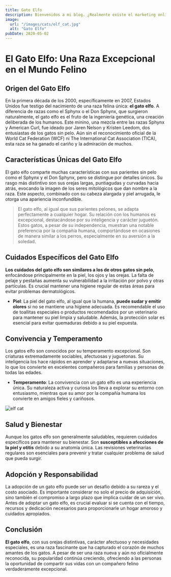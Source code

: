```yaml
---
title: Gato Elfo
description: Bienvenidos a mi blog. ¿Realmente existe el marketing online para fotógrafos? ¡Sí! Y vamos a intentar hacer crecer nuestro negocio.
image: 
  url: "/images/cats/elf_cat.jpg"
  alt: "Gato Elfo"
pubDate: 2020-05-02
---
```

# El Gato Elfo: Una Raza Excepcional en el Mundo Felino

## Origen del Gato Elfo
En la primera década de los 2000, específicamente en 2007, Estados Unidos fue testigo del nacimiento de una raza felina única: **el gato elfo**. A diferencia de razas como el Sphynx o el Don Sphynx, que surgieron naturalmente, el gato elfo es el fruto de la ingeniería genética, una creación deliberada de los humanos. Este minino, una mezcla entre las razas Sphynx y American Curl, fue ideado por Jaren Nelson y Kristen Leedom, dos entusiastas de los gatos sin pelo. Aún sin el reconocimiento oficial de la World Cat Federation (WCF) ni The International Cat Association (TICA), esta raza se ha ganado el cariño y la admiración de muchos.

## Características Únicas del Gato Elfo
El gato elfo comparte muchas características con sus parientes sin pelo como el Sphynx y el Don Sphynx, pero se distingue por detalles únicos. Su rasgo más distintivo son sus orejas largas, puntiagudas y curvadas hacia atrás, evocando la imagen de los seres mitológicos que dan nombre a la raza. Este aspecto, combinado con su cabeza alargada y piel arrugada, le otorga una apariencia inconfundible.

> El gato elfo, al igual que sus parientes pelones, se adapta perfectamente a cualquier hogar. Su relación con los humanos es excepcional, destacándose por su inteligencia y carácter juguetón. Estos gatos, a pesar de su independencia, muestran una notable preferencia por la compañía humana, comportándose en ocasiones de manera similar a los perros, especialmente en su aversión a la soledad.

## Cuidados Específicos del Gato Elfo
**Los cuidados del gato elfo son similares a los de otros gatos sin pelo**, enfocándose principalmente en la piel, los ojos y las orejas. La falta de pelaje y pestañas aumenta su vulnerabilidad a la irritación por polvo y otras partículas. Es crucial mantener una higiene regular de estas áreas para evitar problemas dermatológicos.

- **Piel**: La piel del gato elfo, al igual que la humana, **puede sudar y emitir olores** si no se mantiene una higiene adecuada. Es recomendable el uso de toallitas especiales o productos recomendados por un veterinario para mantener su piel limpia y saludable. Además, la protección solar es esencial para evitar quemaduras debido a su piel expuesta.

## Convivencia y Temperamento
Los gatos elfo son conocidos por su temperamento excepcional. Son criaturas extremadamente sociables, afectuosas y juguetonas. Su inteligencia los hace rápidos en aprender y adaptarse a nuevas situaciones, lo que los convierte en excelentes compañeros para familias y personas de todas las edades.

- **Temperamento**: La convivencia con un gato elfo es una experiencia única. Su naturaleza activa y curiosa los lleva a explorar su entorno con entusiasmo, mientras que su amor por la compañía humana los convierte en amigos fieles y cariñosos.

![elf cat](/images/cats/elf_cat_02_.jpg)

## Salud y Bienestar
Aunque los gatos elfo son generalmente saludables, requieren cuidados específicos para mantener su bienestar. Son **susceptibles a afecciones de la piel y otitis** debido a su anatomía única. Las revisiones veterinarias regulares son esenciales para prevenir y tratar cualquier problema de salud que pueda surgir.

## Adopción y Responsabilidad
La adopción de un gato elfo puede ser un desafío debido a su rareza y el costo asociado. Es importante considerar no solo el precio de adquisición, sino también el compromiso a largo plazo que implica cuidar de un ser vivo. Antes de adoptar un gato elfo, es crucial evaluar si se cuenta con el tiempo, recursos y dedicación necesarios para proporcionarle un hogar amoroso y cuidados apropiados.

## Conclusión
**El gato elfo**, con sus orejas distintivas, carácter afectuoso y necesidades especiales, es una raza fascinante que ha capturado el corazón de muchos amantes de los gatos. A pesar de ser una raza nueva y aún no oficialmente reconocida, su popularidad continúa creciendo, ofreciendo a las personas la oportunidad de compartir sus vidas con un compañero felino verdaderamente excepcional.
